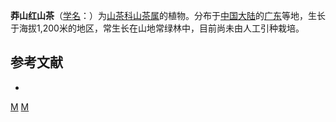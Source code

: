 {{Speciesbox 
| taxon = Camellia mongshanica
| authority =  Chang
}}

'''莽山红山茶'''（[[学名|学名]]：{{lang|la|''Camellia mongshanica''}}）为[[山茶科|山茶科]][[山茶属|山茶属]]的植物。分布于[[中国大陆|中国大陆]]的[[广东|广东]]等地，生长于海拔1,200米的地区，常生长在山地常绿林中，目前尚未由人工引种栽培。

== 参考文献 ==
<div class="references-small">
* {{cite web| url =http://www.bioinfo.cn/db05/KmzwSpecies.php?action=view&id=28952| title =莽山红山茶| work =《中国高等植物数据库全库》| publisher =中国科学院微生物研究所| author =昆明植物研究所| accessdate =2009-02-26| deadurl =yes| archiveurl =https://web.archive.org/web/20160305034138/http://www.bioinfo.cn/db05/KmzwSpecies.php?action=view&id=28952| archivedate =2016-03-05}}
</div>
{{Taxonbar|from=Q15232702}}

[[Category:山茶属|M]]
[[Category:广东植物|M]]